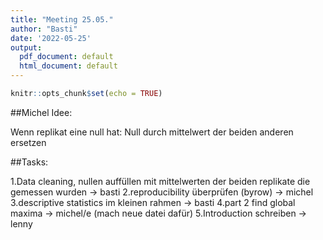 ```yaml
---
title: "Meeting 25.05."
author: "Basti"
date: '2022-05-25'
output:
  pdf_document: default
  html_document: default
---
```


```r
knitr::opts_chunk$set(echo = TRUE)
```

##Michel Idee:

Wenn replikat eine null hat: Null durch mittelwert der beiden anderen ersetzen

##Tasks:

1.Data cleaning, nullen auffüllen mit mittelwerten der beiden replikate die gemessen wurden -> basti
2.reproducibility überprüfen (byrow) -> michel
3.descriptive statistics im kleinen rahmen -> basti
4.part 2 find global maxima -> michel/e (mach neue datei dafür)
5.Introduction schreiben -> lenny

